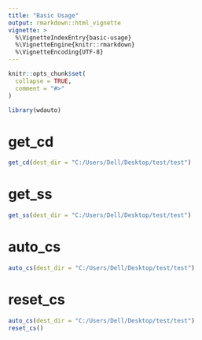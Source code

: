 ```yaml
---
title: "Basic Usage"
output: rmarkdown::html_vignette
vignette: >
  %\VignetteIndexEntry{basic-usage}
  %\VignetteEngine{knitr::rmarkdown}
  %\VignetteEncoding{UTF-8}
---
```


```r
knitr::opts_chunk$set(
  collapse = TRUE,
  comment = "#>"
)
```

```r
library(wdauto)
```

<!-- WARNING - This vignette is generated by {fusen} from dev/flat_teaching.Rmd: do not edit by hand -->

```{=html}
<!-- 
Run this 'development' chunk

Store every call to library() that you need to run chunks line by line, as in a classical Rmd for analysis
-->
```
```{=html}
<!--
# Description of your package

This will fill the description of your package.
Fill and run the content of this chunk, before anything else. 

Note: when you will use other flat templates, this part will be in a separate file. Do not be surprised!
-->
```
# get_cd

```r
get_cd(dest_dir = "C:/Users/Dell/Desktop/test/test")
```

# get_ss

```r
get_ss(dest_dir = "C:/Users/Dell/Desktop/test/test")
```

# auto_cs

```r
auto_cs(dest_dir = "C:/Users/Dell/Desktop/test/test")
```

# reset_cs

```r
auto_cs(dest_dir = "C:/Users/Dell/Desktop/test/test")
reset_cs()
```

```{=html}
<!-- 
- Verify your `"DESCRIPTION"` file has been updated
- Verify your function is in `"R/"` directory
- Verify your test is in `"tests/testthat/"` directory
- Verify this Rmd appears in `"vignettes/"` directory 
-->
```
